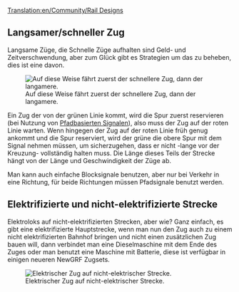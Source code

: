 [[Translation:en/Community/Rail Designs]]
{{de/Inhaltsverzeichnis}}

==Langsamer/schneller Zug==
Langsame Züge, die Schnelle Züge aufhalten sind Geld- und Zeitverschwendung, aber zum Glück gibt es Strategien um das zu beheben, dies ist eine davon.

[[File:en/Rail design1.png|center|frame|Auf diese Weise fährt zuerst der schnellere Zug, dann der langamere.]]

Ein Zug der von der grünen Linie kommt, wird die Spur zuerst reservieren (bei Nutzung von [[de/Manual/Signale#pfadsignale|Pfadbasierten Signalen]]), also muss der Zug auf der roten Linie warten. Wenn hingegen der Zug auf der roten Linie früh genug ankommt und die Spur reserviert, wird der grüne die obere Spur mit dem Signal nehmen müssen, um sicherzugehen, dass er nicht -lange vor der Kreuzung- vollständig halten muss. Die Länge dieses Teils der Strecke hängt von der Länge und Geschwindigkeit der Züge ab.

Man kann auch einfache Blocksignale benutzen, aber nur bei Verkehr in eine Richtung, für beide Richtungen müssen Pfadsignale benutzt werden.

==Elektrifizierte und nicht-elektrifizierte Strecke==

Elektroloks auf nicht-elektrifizierten Strecken, aber wie? Ganz einfach, es gibt eine elektrifizierte Hauptstrecke, wenn man nun den Zug auch zu einem nicht elektrifizierten Bahnhof bringen und nicht einen zusätzlichen Zug bauen will, dann verbindet man eine Dieselmaschine mit dem Ende des Zuges oder man benutzt eine Maschine mit Batterie, diese ist verfügbar in einigen neueren NewGRF Zugsets.

[[File:en/Snapshot7.png|frame|center|Elektrischer Zug auf nicht-elektrischer Strecke.]]